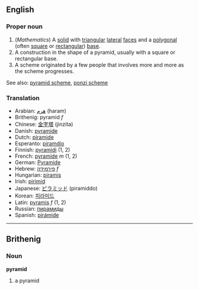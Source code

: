 ==English==
===Proper noun===
#(''Mathematics'') A [[solid]] with [[triangular]] [[lateral]] [[faces]] and a [[polygonal]] (often [[square]] or [[rectangular]]) [[base]].
#A construction in the shape of a pyramid, usually with a square or rectangular base.
#A scheme originated by a few people that involves more and more as the scheme progresses.

See also: [[pyramid scheme]], [[ponzi scheme]]

===Translation===
*Arabian: [[هرم]] (haram)
*Brithenig: pyramid ''f''
*Chinese: [[金字塔]] (jinzita)
*Danish: [[pyramide]]
*Dutch: [[piramide]]
*Esperanto: [[piramdio]]
*Finnish: [[pyramidi]] (1, 2)
*French: [[pyramide]] ''m'' (1, 2)
*German: [[Pyramide]]
*Hebrew: [[פירמידה]] ''f''
*Hungarian: [[piramis]]
*Irish: [[pirimid]]
*Japanese: [[ピラミッド]] (piramiddo)
*Korean: [[피라미드]]
*Latin: [[pyramis]] ''f'' (1, 2)
*Russian: [[пирамиды]]
*Spanish: [[pirámide]]
----

==Brithenig==
===Noun===
'''pyramid'''

#a pyramid